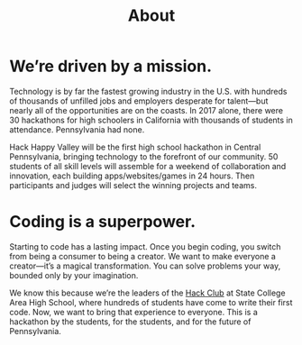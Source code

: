 
<Header sx={{ bg: 'accent' }} width="narrow">

# About

</Header>

<Container width="narrow">

# We’re driven by a mission.

Technology is by far the fastest growing industry in the U.S. with hundreds of thousands of unfilled jobs and employers desperate for talent—but nearly all of the opportunities are on the coasts. In 2017 alone, there were 30 hackathons for high schoolers in California with thousands of students in attendance. Pennsylvania had none.

Hack Happy Valley will be the first high school hackathon in Central Pennsylvania, bringing technology to the forefront of our community. 50 students of all skill levels will assemble for a weekend of collaboration and innovation, each building apps/websites/games in 24 hours. Then participants and judges will select the winning projects and teams.

# Coding is a superpower.
Starting to code has a lasting impact. Once you begin coding, you switch from being a consumer to being a creator. We want to make everyone a creator—it’s a magical transformation. You can solve problems your way, bounded only by your imagination.

We know this because we’re the leaders of the [Hack Club](https://hackclub/) at State College Area High School, where hundreds of students have come to write their first code. Now, we want to bring that experience to everyone. This is a hackathon by the students, for the students, and for the future of Pennsylvania.

</Container>
